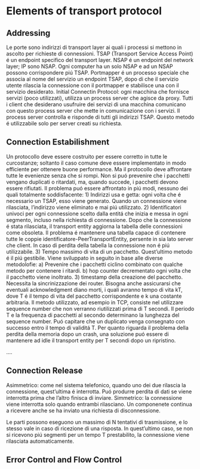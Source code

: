 # Elements of transport protocol

## Addressing

Le porte sono indirizzi di transport layer ai quali i processi si mettono in ascolto per richieste di connessioni. TSAP (Transport Service Access Point) é un endpoint specifico del transport layer. NSAP é un endpoint del network layer; IP sono NSAP. Ogni computer ha un solo NSAP e ad un NSAP possono corrispondere piú TSAP.
Portmapper é un processo speciale che associa al nome del servizio un endpoint TSAP, dopo di che il servizio utente rilascia la connessione con il portmapper e stabilisce una con il servizio desiderato.
Initial Connectin Protocol: ogni macchina che fornisce servizi (poco utilizzati), utilizza un process server che agisce da proxy. Tutti i client che desiderano usufruire dei servizi di una macchina comunicano con questo process server che mette in comunicazione con i servizi. Il process server controlla e risponde di tutti gli indirizzi TSAP. Questo metodo é utilizzabile solo per server creati su richiesta.

## Connection Estabilishment

Un protocollo deve essere costruito per essere corretto in tutte le curcostanze; soltanto il caso comune deve essere implementato in modo efficiente per ottenere buone performance. Ma il protocollo deve affrontare tutte le evenienze senza che si rompi.
Non si puó prevenire che i pacchetti vengano duplicati o ritardati, ma, quando succede, i pacchetti devono essere rifiutati.
Il problema puó essere affrontato in piú modi, nessuno dei quali totalmente soddisfacente:
1) Indirizzi usa e getta: ogni volta che é necessario un TSAP, esso viene generato. Quando un connessione viene rilasciata, l’indirizzo viene eliminato e mai piú utilizzato.
2) Identificatori univoci per ogni connessione scelto dalla entitá che inizia e messa in ogni segmento, incluso nella richiesta di connessione. Dopo che la connessione é stata rilasciata, il transport entity aggiorna la tabella delle connessioni come obsoleta. Il problema é mantenere una tabella capace di contenere tutte le coppie identificatore-PeerTransportEntity, persente in sia lato server che client. In caso di perdita della tabella la connessione non é piú utilizzabile.
3) Tempo massimo di vita di un pacchetto. Quest’ultimo metodo é il piú gestibile. Viene sviluppato in seguito in base alle diverse metodolofie:
a) Prevenire che i pacchetti ciclino combinato con qualche metodo per contenere i ritardi.
b) hop counter decrementato ogni volta che il pacchetto viene inoltrato.
3) timestamp della creazione del pacchetto. Necessita la sincrinizzazione dei router.
Bisogna anche assicurarsi che eventuali acknowledgment diano morti, i quali avranno tempo di vita kT, dove T é il tempo di vita del pacchetto corrispondente e k una costante arbitraria.
Il metodo utilizzato, ad esempio in TCP, consiste nel utilizzare sequence number che non verranno riutilizzati prima di T secondi. Il periodo T e la frequenza di pacchetti al secondo determinano la lunghezza del sequence number. Puó capitare che un duplicato venga consegnato con successo entro il tempo di validitá T.
Per quanto riguarda il problema della perdita della memoria dopo un crash, una soluzione puó essere di mantenere ad idle il transport entity per T secondi dopo un ripristino.

....


## Connection Release

Asimmetrico: come nel sistema telefonico, quando uno dei due rilascia la connessione, quest’ultima é interrotta. Puó produrre perdita di dati se viene interrotta prima che l’altro finisca di inviare.
Simmetrico: la connessione viene interrotta solo quando entrambi rilasciano. Un componenete continua a ricevere anche se ha inviato una richiesta di disconnessione.

Le parti possono eseguono un massimo di N tentativi di trasmissione, e lo stesso vale in caso di ricezione di una risposta. In quest’ultimo caso, se non si ricevono piú segmenti per un tempo T prestabilito, la connessione viene rilasciata automaticamente.

## Error Control and Flow Control


